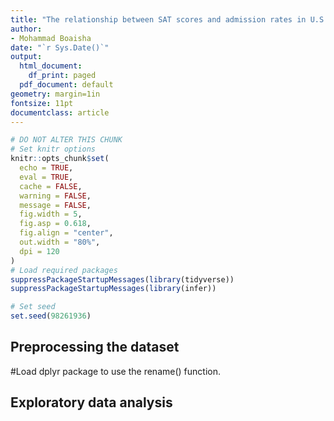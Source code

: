 ```yaml
---
title: "The relationship between SAT scores and admission rates in U.S. colleges"
author:
- Mohammad Boaisha
date: "`r Sys.Date()`"
output:
  html_document:
    df_print: paged
  pdf_document: default
geometry: margin=1in
fontsize: 11pt
documentclass: article
---
```


```r
# DO NOT ALTER THIS CHUNK
# Set knitr options
knitr::opts_chunk$set(
  echo = TRUE,
  eval = TRUE,
  cache = FALSE,
  warning = FALSE,
  message = FALSE,
  fig.width = 5,
  fig.asp = 0.618,
  fig.align = "center",
  out.width = "80%",
  dpi = 120
)
# Load required packages
suppressPackageStartupMessages(library(tidyverse))
suppressPackageStartupMessages(library(infer))

# Set seed
set.seed(98261936)
```

## Preprocessing the dataset

#Load dplyr package to use the rename() function.

## Exploratory data analysis

